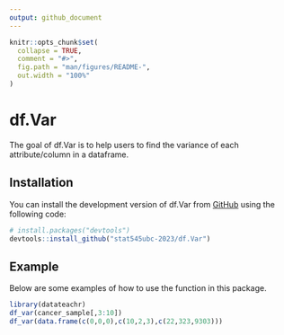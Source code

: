 ```yaml
---
output: github_document
---
```


```r
knitr::opts_chunk$set(
  collapse = TRUE,
  comment = "#>",
  fig.path = "man/figures/README-",
  out.width = "100%"
)
```

# df.Var

The goal of df.Var is to help users to find the variance of each attribute/column in a dataframe.  

## Installation

You can install the development version of df.Var from [GitHub](https://github.com/) using the following code:

``` r
# install.packages("devtools")
devtools::install_github("stat545ubc-2023/df.Var")
```
## Example

Below are some examples of how to use the function in this package. 
```r
library(datateachr)
df_var(cancer_sample[,3:10])
df_var(data.frame(c(0,0,0),c(10,2,3),c(22,323,9303)))
```